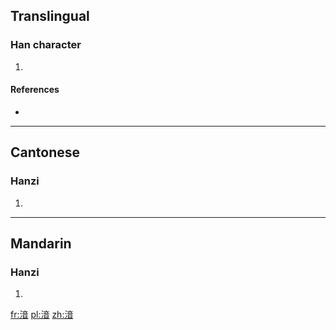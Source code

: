 ==Translingual==

===Han character===
{{Han char|rn=85|rad=水|as=09|sn=12|four=30161|canj=EYTA}}

# {{defn|Han|sort=水09}}

====References====
* {{Han ref|kx=0636.110|dkj=17811|dj=1043.160|hdz=31684.050|uh=6E46|ud=28230|bh=D9E8|bd=55784}}

----

==Cantonese==

===Hanzi===
{{yue-hanzi|jyut=|y=nap6}}

# {{defn|lang=yue|sort=水09}}

----

==Mandarin==

===Hanzi===
{{cmn-hanzi|pin=[[qì]] ([[qi4]])|wg=ch'i<sup>4</sup>}}

# {{defn|lang=cmn|sort=水09}}

[[fr:湆]]
[[pl:湆]]
[[zh:湆]]